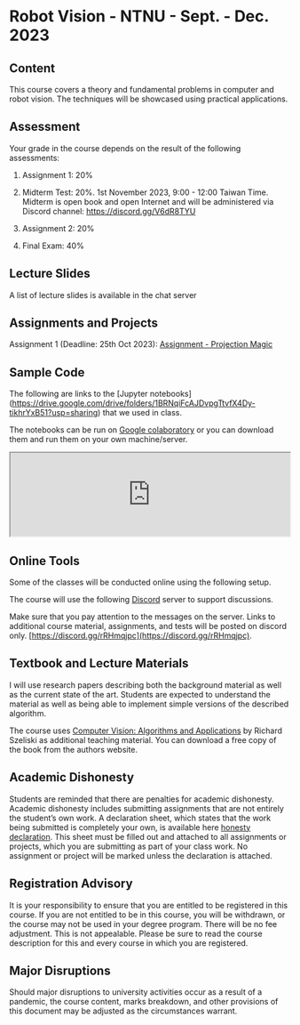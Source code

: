 # Robot Vision - NTNU - Sept. - Dec. 2023

## Content

This course covers a theory and fundamental problems in computer and robot vision. 
The techniques will be showcased using practical applications.

## Assessment

Your grade in the course depends on the result of the following assessments:

1) Assignment 1: 20%

2) Midterm Test: 20%. 1st November 2023, 9:00 - 12:00 Taiwan Time. Midterm is open book and open Internet and
will be administered via Discord channel: <a href="https://discord.gg/V6dR8TYU">https://discord.gg/V6dR8TYU</a>

3) Assignment 2: 20%

4) Final Exam: 40%

## Lecture Slides

A list of lecture slides is available in the chat server

## Assignments and Projects

Assignment 1 (Deadline: 25th Oct 2023): [Assignment - Projection Magic](assignment_projection_magic)

## Sample Code

The following are links to the [Jupyter notebooks] (https://drive.google.com/drive/folders/1BRNqiFcAJDvpgTtvfX4Dy-tikhrYxB51?usp=sharing) that we used in class.

The notebooks can be run on [Google colaboratory](https://colab.research.google.com/) or you can download them and run them
on your own machine/server.

<div>
<iframe src="https://drive.google.com/embeddedfolderview?id=1BRNqiFcAJDvpgTtvfX4Dy-tikhrYxB51" width="100%"></iframe>
</div>

## Online Tools

Some of the classes will be conducted online using the following setup.

The course will use the following [Discord](http://www.discord.com) server 
to support discussions.

Make sure that you pay attention to the messages on the server. Links to
additional course material, assignments, and tests will be posted on discord only.
[https://discord.gg/rRHmqjpc](https://discord.gg/rRHmqjpc).

## Textbook and Lecture Materials
I will use research papers describing both the background material as well as the 
current state of the art. 
Students are expected to understand the material as well as being able to implement 
simple versions of the described algorithm. 

The course uses [Computer Vision: Algorithms and Applications](https://szeliski.org/Book/) by Richard Szeliski as
additional teaching material. You can download a free copy of the book from the authors website.

## Academic Dishonesty

Students are reminded that there are penalties for academic dishonesty. 
Academic dishonesty includes submitting assignments that are not entirely the student’s own work. 
A declaration sheet, which states that the work being submitted is completely your own, is  available here
[honesty declaration](https://docs.google.com/document/d/1VBXr9XeQqVWjMotxhb0qhim5mFffQ85YU86El-wlkZ0/edit?usp=sharing). 
This sheet must be filled out and attached to all assignments or projects, 
which you are submitting as part of your class work. 
No assignment or project will be marked unless the declaration is attached.

## Registration Advisory 

It is your responsibility to ensure that you are entitled to be registered in this course. If you are not entitled to be in this course, you will be withdrawn, or the course may not be used in your degree program. There will be no fee adjustment. This is not appealable. Please be sure to read the course description for this 
and every course in which you are registered.

## Major Disruptions

Should major disruptions to university activities occur as a result of a pandemic, 
the course content, marks breakdown, and other provisions of this document may be 
adjusted as the circumstances warrant.



